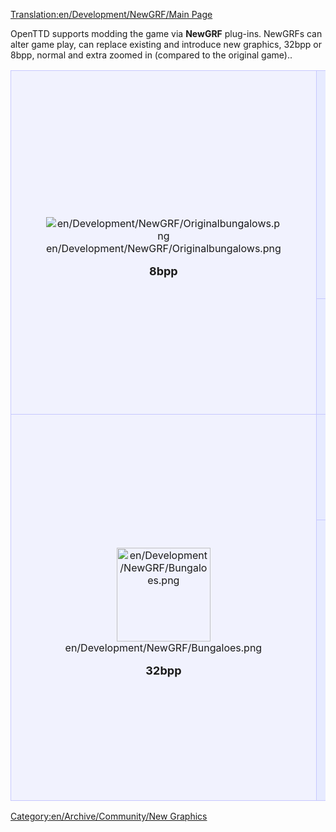 [[Translation:en/Development/NewGRF/Main Page]]


OpenTTD supports modding the game via '''NewGRF''' plug-ins. NewGRFs can alter game play, can replace existing and introduce new graphics, 32bpp or 8bpp, normal and extra zoomed in (compared to the original game)..

{| 
|-
|align="center" rowspan="2" style="background-color: #f1f2fe; border: 1px solid #c7c8fe; margin: 0; padding: 1em 1em 0em 1em;"|
[[File:en/Development/NewGRF/Originalbungalows.png]]
   
<font size="4">'''8bpp'''</font>


|style="background-color: #e7ebff; border: 1px solid #c7c8fe; margin: 0; padding: 1em 1em 0em 1em;"|
<font size="3">'''NewGRF development tips and tricks'''</font>
*[[en/Development/NewGRF/Development Tools]]
*[[en/Development/NewGRF/Debugging|Debugging NewGRFs]]
*[[en/Development/NewGRF/Alignment|Hints on sprite alignment]]
*[[en/Development/NewGRF/Incompatibility Hints|Changes to NewGRF which break their backward compatibility]]
*'''8bpp [[en/Archive/Community/OpenGFX Readme|Base Set OpenGFX]] project''' (GPL v2 - licensed base set for OpenTTD)
*[http://dev.openttdcoop.org/projects DevZone] - home for a number of NewGRF projects
*[http://newgrf-specs.tt-wiki.net/ Wiki with NewGRF specification (NFO)]
*[http://dev.openttdcoop.org/projects/nml Project page of NewGRF Meta Language (NML), an alternative to NFO aimed at making NewGRF coding easier]
|-
|style="background-color: #e7ebff; border: 1px solid #c7c8fe; margin: 0; padding: 1em 1em 0em 1em;"|
<font size="3">'''NewGRF usage guide and NewGRF List'''</font>

:[[en/Manual/NewGRF|Documentation of NewGRF]] use and installation. Manual to alter the gameplay and graphics files using NewGRF.
:And a [[en/Community/NewGRF/Main Page|list of some major NewGRFs]].
|-
|align="center" rowspan="2" style="background-color: #f1f2fe; border: 1px solid #c7c8fe; margin: 0; padding: 1em 1em 0em 1em;"|
[[File:en/Development/NewGRF/Bungaloes.png|150px]]

<font size="4">'''32bpp'''</font>
|style="background-color: #e7ebff; border: 1px solid #c7c8fe; margin: 0; padding: 1em 1em 0em 1em;"|
<big>'''Player info'''</big>

:[[en/Archive/Old 32bpp/FAQ 32 bit graphics]]
:[[en/Community/NewGRF/Playing with 32 bpp graphics]]

|-
|style="background-color: #e7ebff; border: 1px solid #c7c8fe; margin: 0; padding: 1em 1em 0em 1em;"|
<big>'''Developer/artist info'''</big>

'''[[en/Archive/Old 32bpp/32bit Graphics Development]]''' - project home
:'''[[en/Archive/Old 32bpp/Suggestions for 32bit Graphics Developers]]'''
:[[:Category:en/Archive/Old 32bpp/32bpp Graphics]]
:[http://www.tt-forums.net/viewforum.php?f=36 Forum]

'''32bpp NewGRFs''' (subproject)

:[[en/Developing 32bpp NewGRFs]]

'''Base set replacement''' (subproject)

:'''[[en/Archive/Old 32bpp/32bit base set conversion project]]''' - description, requirements etc.
:[http://jupix.info/openttd/gfxdev-tools/progress/ Progress tracker]
|}

[[Category:en/Archive/Community/New Graphics]]